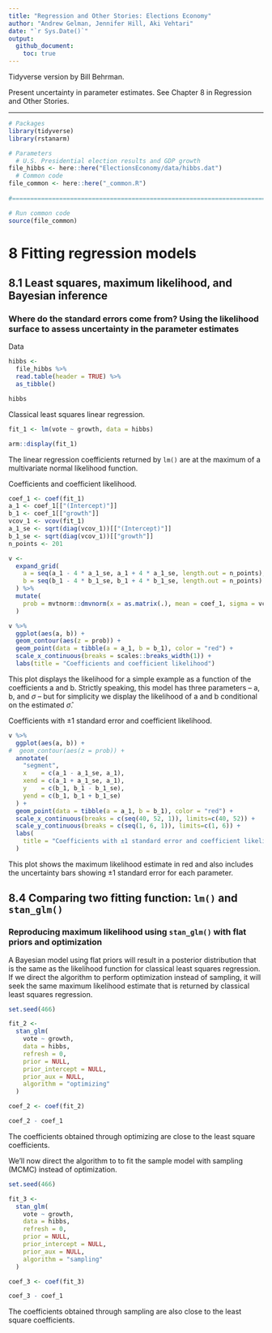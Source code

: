 ```yaml
---
title: "Regression and Other Stories: Elections Economy"
author: "Andrew Gelman, Jennifer Hill, Aki Vehtari"
date: "`r Sys.Date()`"
output:
  github_document:
    toc: true
---
```

Tidyverse version by Bill Behrman.

Present uncertainty in parameter estimates. See Chapter 8 in
Regression and Other Stories.

-------------

```r
# Packages
library(tidyverse)
library(rstanarm)

# Parameters
  # U.S. Presidential election results and GDP growth
file_hibbs <- here::here("ElectionsEconomy/data/hibbs.dat")
  # Common code
file_common <- here::here("_common.R")
  
#===============================================================================

# Run common code
source(file_common)
```

# 8 Fitting regression models

## 8.1 Least squares, maximum likelihood, and Bayesian inference

### Where do the standard errors come from? Using the likelihood surface to assess uncertainty in the parameter estimates

Data

```r
hibbs <- 
  file_hibbs %>% 
  read.table(header = TRUE) %>% 
  as_tibble()

hibbs
```

Classical least squares linear regression.

```r
fit_1 <- lm(vote ~ growth, data = hibbs)

arm::display(fit_1)
```

The linear regression coefficients returned by `lm()` are at the maximum of a multivariate normal likelihood function.

Coefficients and coefficient likelihood.

```r
coef_1 <- coef(fit_1)
a_1 <- coef_1[["(Intercept)"]]
b_1 <- coef_1[["growth"]]
vcov_1 <- vcov(fit_1)
a_1_se <- sqrt(diag(vcov_1))[["(Intercept)"]]
b_1_se <- sqrt(diag(vcov_1))[["growth"]]
n_points <- 201

v <- 
  expand_grid(
    a = seq(a_1 - 4 * a_1_se, a_1 + 4 * a_1_se, length.out = n_points),
    b = seq(b_1 - 4 * b_1_se, b_1 + 4 * b_1_se, length.out = n_points)
  ) %>% 
  mutate(
    prob = mvtnorm::dmvnorm(x = as.matrix(.), mean = coef_1, sigma = vcov_1)
  )

v %>% 
  ggplot(aes(a, b)) +
  geom_contour(aes(z = prob)) +
  geom_point(data = tibble(a = a_1, b = b_1), color = "red") +
  scale_x_continuous(breaks = scales::breaks_width(1)) +
  labs(title = "Coefficients and coefficient likelihood")
```

This plot displays the likelihood for a simple example as a function of the coefficients a and b. Strictly speaking, this model has three parameters -- a, b, and $\sigma$ -- but for simplicity we display the likelihood of a and b conditional on the estimated $\hat{\sigma}$.

Coefficients with ±1 standard error and coefficient likelihood.

```r
v %>% 
  ggplot(aes(a, b)) +
#  geom_contour(aes(z = prob)) +
  annotate(
    "segment",
    x    = c(a_1 - a_1_se, a_1),
    xend = c(a_1 + a_1_se, a_1),
    y    = c(b_1, b_1 - b_1_se),
    yend = c(b_1, b_1 + b_1_se)
  ) +
  geom_point(data = tibble(a = a_1, b = b_1), color = "red") +
  scale_x_continuous(breaks = c(seq(40, 52, 1)), limits=c(40, 52)) +
  scale_y_continuous(breaks = c(seq(1, 6, 1)), limits=c(1, 6)) +
  labs(
    title = "Coefficients with ±1 standard error and coefficient likelihood"
  )
```

This plot shows the maximum likelihood estimate in red and also includes the uncertainty bars showing ±1 standard error for each parameter.

## 8.4 Comparing two fitting function: `lm()` and `stan_glm()`

### Reproducing maximum likelihood using `stan_glm()` with flat priors and optimization

A Bayesian model using flat priors will result in a posterior distribution that is the same as the likelihood function for classical least squares regression. If we direct the algorithm to perform optimization instead of sampling, it will seek the same maximum likelihood estimate that is returned by classical least squares regression.

```r
set.seed(466)

fit_2 <- 
  stan_glm(
    vote ~ growth,
    data = hibbs,
    refresh = 0,
    prior = NULL,
    prior_intercept = NULL,
    prior_aux = NULL,
    algorithm = "optimizing"
  )
```

```r
coef_2 <- coef(fit_2)

coef_2 - coef_1
```

The coefficients obtained through optimizing are close to the least square coefficients.

We'll now direct the algorithm to to fit the sample model with sampling (MCMC) instead of optimization.

```r
set.seed(466)

fit_3 <- 
  stan_glm(
    vote ~ growth,
    data = hibbs,
    refresh = 0,
    prior = NULL,
    prior_intercept = NULL,
    prior_aux = NULL,
    algorithm = "sampling"
  )
```

```r
coef_3 <- coef(fit_3)

coef_3 - coef_1
```

The coefficients obtained through sampling are also close to the least square coefficients.

